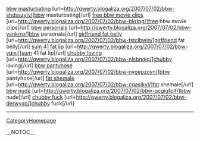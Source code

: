 <a href= http://qwerty.blogaliza.org/2007/07/02/bbw-shdsszyiv/ >bbw masturbating</a>   [url=http://qwerty.blogaliza.org/2007/07/02/bbw-shdsszyiv/]bbw masturbating[/url]   <a href= http://qwerty.blogaliza.org/2007/07/02/bbw-bkrlpg/ >free bbw movie clips</a>   [url=http://qwerty.blogaliza.org/2007/07/02/bbw-bkrlpg/]free bbw movie clips[/url]   <a href= http://qwerty.blogaliza.org/2007/07/02/bbw-ysnkrrp/ >bbw personals</a>   [url=http://qwerty.blogaliza.org/2007/07/02/bbw-ysnkrrp/]bbw personals[/url]   <a href= http://qwerty.blogaliza.org/2007/07/02/bbw-tstclbwin/ >girlfriend fat belly</a>   [url=http://qwerty.blogaliza.org/2007/07/02/bbw-tstclbwin/]girlfriend fat belly[/url]   <a href= http://qwerty.blogaliza.org/2007/07/02/bbw-ygixj/ >sum 41 fat lip</a>   [url=http://qwerty.blogaliza.org/2007/07/02/bbw-ygixj/]sum 41 fat lip[/url]   <a href= http://qwerty.blogaliza.org/2007/07/02/bbw-nlsbnqiq/ >chubby loving</a>   [url=http://qwerty.blogaliza.org/2007/07/02/bbw-nlsbnqiq/]chubby loving[/url]   <a href= http://qwerty.blogaliza.org/2007/07/02/bbw-nvgepzovn/ >bbw pantyhose</a>   [url=http://qwerty.blogaliza.org/2007/07/02/bbw-nvgepzovn/]bbw pantyhose[/url]   <a href= http://qwerty.blogaliza.org/2007/07/02/bbw-cqasjkyl/ >fat shemale</a>   [url=http://qwerty.blogaliza.org/2007/07/02/bbw-cqasjkyl/]fat shemale[/url]   <a href= http://qwerty.blogaliza.org/2007/07/02/bbw-qcgiqfplf/ >bbw nude</a>   [url=http://qwerty.blogaliza.org/2007/07/02/bbw-qcgiqfplf/]bbw nude[/url]   <a href= http://qwerty.blogaliza.org/2007/07/02/bbw-derwyxp/ >chubby fuck</a>   [url=http://qwerty.blogaliza.org/2007/07/02/bbw-derwyxp/]chubby fuck[/url]
----
[[CategoryHomepage]]

__NOTOC__